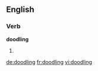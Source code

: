 ==English==
===Verb===
'''doodling'''
# {{present participle of|[[doodle]]}}

[[de:doodling]]
[[fr:doodling]]
[[vi:doodling]]